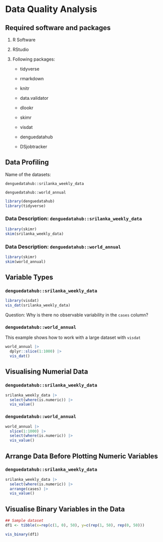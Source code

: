 # Data Quality Analysis

## Required software and packages

1.  R Software

2.  RStudio

3.  Following packages:

    -   tidyverse

    -   rmarkdown

    -   knitr

    -   data.validator

    -   dlookr

    -   skimr

    -   visdat

    -   denguedatahub

    -   DSjobtracker

## Data Profiling

Name of the datasets:

`denguedatahub::srilanka_weekly_data`

`denguedatahub::world_annual`

```r
library(denguedatahub)
library(tidyverse)
```

### Data Description: `denguedatahub::srilanka_weekly_data`

```r
library(skimr)
skim(srilanka_weekly_data)
```

### Data Description: `denguedatahub::world_annual`

```r
library(skimr)
skim(world_annual)
```

## Variable Types

### `denguedatahub::srilanka_weekly_data`

```r
library(visdat)
vis_dat(srilanka_weekly_data)
```

Question: Why is there no observable variability in the `cases` column?

### `denguedatahub::world_annual`

This example shows how to work with a large dataset with `visdat`

```r
world_annual |>
  dplyr::slice(1:1000) |>
  vis_dat()
```

## Visualising Numerial Data

### `denguedatahub::srilanka_weekly_data`

```r
srilanka_weekly_data |>
  select(where(is.numeric)) |>
  vis_value()
```

### `denguedatahub::world_annual`

```r
world_annual |>
  slice(1:1000) |>
  select(where(is.numeric)) |>
  vis_value()
```

## Arrange Data Before Plotting Numeric Variables


### `denguedatahub::srilanka_weekly_data`

```r
srilanka_weekly_data |>
  select(where(is.numeric)) |>
  arrange(cases) |>
  vis_value()
```

## Visualise Binary Variables in the Data

```r
## Sample dataset
df1 <- tibble(x=rep(c(1, 0), 50), y=c(rep(1, 50), rep(0, 50)))
```

```r
vis_binary(df1)
```